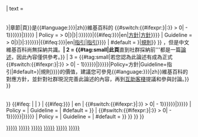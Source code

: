 {{Ombox
| type = notice
| image = [[File:Purple question mark.svg|30px|alt=|link=]]
| imageright = {{#if:{{{1|}}}|{{Ombox/shortcut|{{{1|}}}|{{{2|}}}|{{{3|}}}|{{{4|}}}|{{{5|}}}}}}}
| text = <!--
--><div style="padding: 5px 0; "><!--
---->{{Br separated entries<!--
---->| 1 = <!--
------>'''此{{#if:{{{section|{{{Section|}}}}}}|章節|頁}}是{{#language:{{{lang|{{{Lang|en}}}}}}|zh}}維基百科的<!--
------>{{#switch:{{#ifexpr:{{Str find|{{{type|{{{Type}}}}}}|:}} > 0|{{ucfirst:{{Str left|{{{type|{{{Type}}}}}}|{{#expr:{{Str find|{{{type|{{{Type}}}}}}|:}} - 1}}}}}}|{{ucfirst:{{{type|{{{Type}}}}}}}}}}<!--
------>| Policy = {{If empty|{{#ifexpr:{{Str find|{{{type|{{{Type}}}}}}|:}} > 0|{{Str right|{{{type|{{{Type}}}}}}|{{Str find|{{{type|{{{Type}}}}}}|:}}}}}}|{{#ifeq:{{{lang|{{{Lang}}}}}}|en|[[:Category:英语维基百科方针|方針]]|[[Wikipedia:方針與指引|方針]]}}}}<!--
------>| Guideline = {{If empty|{{#ifexpr:{{Str find|{{{type|{{{Type}}}}}}|:}} > 0|{{Str right|{{{type|{{{Type}}}}}}|{{Str find|{{{type|{{{Type}}}}}}|:}}}}}}|{{#ifeq:{{{lang|{{{Lang}}}}}}|en|[[:Category:英语维基百科指引|指引]]|[[Wikipedia:方針與指引|指引]]}}}}<!--
------>| #default = {{If empty|{{{type|{{{Type|}}}}}}|[[Wikipedia:方針與指引|規則]]}}<!--
------>}}<!--
------>，但是中文維基百科尚無採納共識。'''<!--
---->| 2 = {{#tag:small|此頁'''直到社群採納前'''都是一篇[[Wikipedia:論述|論述]]，因此內容僅供參考。}}<!--
---->| 3 = {{#tag:small|若您認為此論述有成為正式{{#switch:{{#ifexpr:{{Str find|{{{type|{{{Type}}}}}}|:}} > 0|{{ucfirst:{{Str left|{{{type|{{{Type}}}}}}|{{#expr:{{Str find|{{{type|{{{Type}}}}}}|:}} - 1}}}}}}|{{ucfirst:{{{type|{{{Type}}}}}}}}}}|Policy=方針|Guideline=指引|#default={{If empty|{{{type|{{{Type|}}}}}}|規則}}}}的價值，建議您可參見{{#language:{{{lang|{{{Lang|en}}}}}}|zh}}維基百科的對應方針，並針對社群現況完善此論述的內容，再到[[Wikipedia:互助客栈/方针|互助客棧]]提議和參與討論。}}<!--
---->}}<!--
--></div>
}}<includeonly>
{{#ifeq:{{NAMESPACE}}
| {{ns:4}}
| <!--
-->{{If in page|%{%{[Ee]ssay||[[Category:維基百科論述]]}}<!--
-->{{If empty<!--
-->| {{{category|{{{Category|}}}}}}<!--
-->| <!--
---->{{#ifeq:{{{lang|{{{Lang}}}}}}<!--
---->| en<!--
---->| <!--
------>{{#switch:{{#ifexpr:{{Str find|{{{type|{{{Type}}}}}}|:}} > 0|{{ucfirst:{{Str left|{{{type|{{{Type}}}}}}|{{#expr:{{Str find|{{{type|{{{Type}}}}}}|:}} - 1}}}}}}|{{ucfirst:{{{type|{{{Type}}}}}}}}}}<!--
------>| Policy = [[Category:英语维基百科方针|{{{sortkey|{{{Sortkey|{{SUBPAGENAME}}}}}}}}]]<!--
------>| Guideline = [[Category:英语维基百科指引|{{{sortkey|{{{Sortkey|{{SUBPAGENAME}}}}}}}}]]<!--
------>| #default = [[Category:英语维基百科規則|{{{sortkey|{{{Sortkey|{{SUBPAGENAME}}}}}}}}]]<!--
------>}}<!--
---->| <!--
------>{{#switch:{{#ifexpr:{{Str find|{{{type|{{{Type}}}}}}|:}} > 0|{{ucfirst:{{Str left|{{{type|{{{Type}}}}}}|{{#expr:{{Str find|{{{type|{{{Type}}}}}}|:}} - 1}}}}}}|{{ucfirst:{{{type|{{{Type}}}}}}}}}}<!--
------>| Policy = [[Category:外部维基百科方针|{{{sortkey|{{{Sortkey|{{SUBPAGENAME}}}}}}}}]]<!--
------>| Guideline = [[Category:外部维基百科指引|{{{sortkey|{{{Sortkey|{{SUBPAGENAME}}}}}}}}]]<!--
------>| #default = [[Category:外部维基百科規則|{{{sortkey|{{{Sortkey|{{SUBPAGENAME}}}}}}}}]]<!--
------>}}<!--
---->}}<!--
-->}}
}}</includeonly><noinclude>
{{Documentation}}</noinclude>